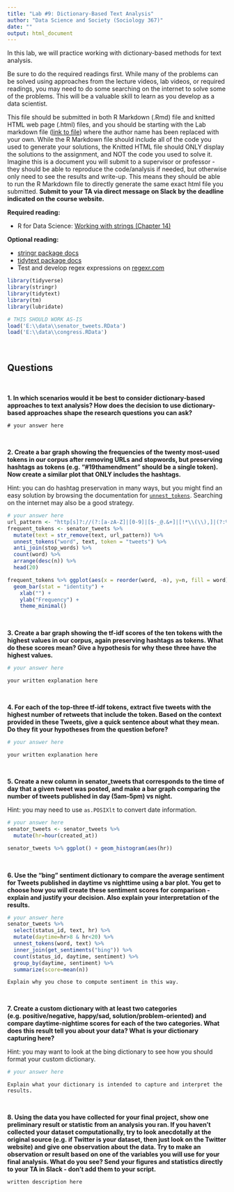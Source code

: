 ```yaml
---
title: "Lab #9: Dictionary-Based Text Analysis"
author: "Data Science and Society (Sociology 367)"
date: ""
output: html_document
---
```


In this lab, we will practice working with dictionary-based methods for text analysis.

Be sure to do the required readings first. While many of the problems can be solved using approaches from the lecture videos, lab videos, or required readings, you may need to do some searching on the internet to solve some of the problems. This will be a valuable skill to learn as you develop as a data scientist.

This file should be submitted in both R Markdown (.Rmd) file and knitted HTML web page (.html) files, and you should be starting with the Lab markdown file ([link to file](/assignments/Lab_9.Rmd)) where the author name has been replaced with your own. While the R Markdown file should include all of the code you used to generate your solutions, the Knitted HTML file should ONLY display the solutions to the assignment, and NOT the code you used to solve it. Imagine this is a document you will submit to a supervisor or professor - they should be able to reproduce the code/analysis if needed, but otherwise only need to see the results and write-up. This means they should be able to run the R Markdown file to directly generate the same exact html file you submitted. **Submit to your TA via direct message on Slack by the deadline indicated on the course website.**

**Required reading:** 

* R for Data Science: [Working with strings (Chapter 14)](https://r4ds.had.co.nz/strings.html)


**Optional reading:** 

* [stringr package docs](https://www.rdocumentation.org/packages/stringr/versions/1.4.0)
* [tidytext package docs](https://www.rdocumentation.org/packages/tidytext/versions/0.2.6)
* Test and develop regex expressions on [regexr.com](https://regexr.com/)



```r
library(tidyverse)
library(stringr)
library(tidytext)
library(tm)
library(lubridate)

# THIS SHOULD WORK AS-IS
load('E:\\data\\senator_tweets.RData')
load('E:\\data\\congress.RData')
```
<br/>



## Questions
<br>


**1. In which scenarios would it be best to consider dictionary-based approaches to text analysis? How does the decision to use dictionary-based approaches shape the research questions you can ask?**
```
# your answer here
```
<br/>

**2. Create a bar graph showing the frequencies of the twenty most-used tokens in our corpus after removing URLs and stopwords, but preserving hashtags as tokens (e.g. "#19thamendment" should be a single token). Now create a similar plot that ONLY includes the hashtags.**

Hint: you can do hashtag preservation in many ways, but you might find an easy solution by browsing the documentation for [`unnest_tokens`](https://www.rdocumentation.org/packages/tidytext/versions/0.2.6/topics/unnest_tokens
). Searching on the internet may also be a good strategy.
```r
# your answer here
url_pattern <- "http[s]?://(?:[a-zA-Z]|[0-9]|[$-_@.&+]|[!*\\(\\),]|(?:%[0-9a-fA-F][0-9a-fA-F]))+"
frequent_tokens <- senator_tweets %>%
  mutate(text = str_remove(text, url_pattern)) %>%
  unnest_tokens("word", text, token = "tweets") %>% 
  anti_join(stop_words) %>%
  count(word) %>%
  arrange(desc(n)) %>% 
  head(20)

frequent_tokens %>% ggplot(aes(x = reorder(word, -n), y=n, fill = word)) +
  geom_bar(stat = "identity") +
    xlab("") +
    ylab("Frequency") +
    theme_minimal()

```
<br/>

**3. Create a bar graph showing the tf-idf scores of the ten tokens with the highest values in our corpus, again preserving hashtags as tokens. What do these scores mean? Give a hypothesis for why these three have the highest values.**
```r
# your answer here
```
```
your written explanation here
```
<br/>

**4. For each of the top-three tf-idf tokens, extract five tweets with the highest number of retweets that include the token. Based on the context provided in these Tweets, give a quick sentence about what they mean. Do they fit your hypotheses from the question before?**
```r
# your answer here
```
```
your written explanation here
```
<br/>

**5. Create a new column in senator_tweets that corresponds to the time of day that a given tweet was posted, and make a bar graph comparing the number of tweets published in day (5am-5pm) vs night.**

Hint: you may need to use `as.POSIXlt` to convert date information.
```r
# your answer here
senator_tweets <- senator_tweets %>% 
  mutate(hr=hour(created_at))

senator_tweets %>% ggplot() + geom_histogram(aes(hr))

```
<br/>


**6. Use the "bing" sentiment dictionary to compare the average sentiment for Tweets published in daytime vs nighttime using a bar plot. You get to choose how you will create these sentiment scores for comparison - explain and justify your decision. Also explain your interpretation of the results.**
```r
# your answer here
senator_tweets %>% 
  select(status_id, text, hr) %>% 
  mutate(daytime=hr>8 & hr<20) %>% 
  unnest_tokens(word, text) %>% 
  inner_join(get_sentiments("bing")) %>% 
  count(status_id, daytime, sentiment) %>% 
  group_by(daytime, sentiment) %>% 
  summarize(score=mean(n))
```
```
Explain why you chose to compute sentiment in this way.
```
<br/>


**7. Create a custom dictionary with at least two categories (e.g. positive/negative, happy/sad, solution/problem-oriented) and compare daytime-nightime scores for each of the two categories. What does this result tell you about your data? What is your dictionary capturing here?**

Hint: you may want to look at the bing dictionary to see how you should format your custom dictionary.
```r
# your answer here
```
```
Explain what your dictionary is intended to capture and interpret the results.
```
<br/>

**8. Using the data you have collected for your final project, show one preliminary result or statistic from an analysis you ran. If you haven't collected your dataset computationally, try to look anecdotally at the original source (e.g. if Twitter is your dataset, then just look on the Twitter website) and give one observation about the data. Try to make an observation or result based on one of the variables you will use for your final analysis. What do you see? Send your figures and statistics directly to your TA in Slack - don't add them to your script.**
```
written description here
```
<br/>

